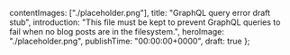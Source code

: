   contentImages: ["./placeholder.png"],
  title: "GraphQL query error draft stub",
  introduction: "This file must be kept to prevent GraphQL queries to fail when no blog posts are in the filesystem.",
  heroImage: "./placeholder.png",
  publishTime: "00:00:00+0000",
  draft: true
};
